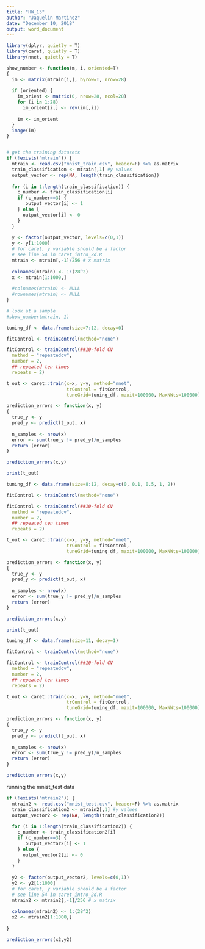 ---
title: "HW_13"
author: "Jaquelin Martinez"
date: "December 10, 2018"
output: word_document
---

```{r, cache=TRUE}
library(dplyr, quietly = T)
library(caret, quietly = T)
library(nnet, quietly = T)

show_number <- function(m, i, oriented=T)
{
  im <- matrix(mtrain[i,], byrow=T, nrow=28)
  
  if (oriented) {
    im_orient <- matrix(0, nrow=28, ncol=28)
    for (i in 1:28)
      im_orient[i,] <- rev(im[,i])
    
    im <- im_orient
  }
  image(im)
}


# get the training datasets
if (!exists("mtrain")) {
  mtrain <- read.csv("mnist_train.csv", header=F) %>% as.matrix
  train_classification <- mtrain[,1] #y values
  output_vector <- rep(NA, length(train_classification))
  
  for (i in 1:length(train_classification)) {
    c_number <- train_classification[i]
    if (c_number==3) {
       output_vector[i] <- 1
    } else {
      output_vector[i] <- 0 
    }
  }
  
  y <- factor(output_vector, levels=c(0,1))
  y <- y[1:1000]
  # for caret, y variable should be a factor
  # see line 54 in caret_intro_2d.R
  mtrain <- mtrain[,-1]/256 # x matrix
  
  colnames(mtrain) <- 1:(28^2)
  x <- mtrain[1:1000,]
  
  #colnames(mtrain) <- NULL
  #rownames(mtrain) <- NULL
}

# look at a sample
#show_number(mtrain, 1)
```

```{r, cache=TRUE}
tuning_df <- data.frame(size=7:12, decay=0)

fitControl <- trainControl(method="none")

fitControl <- trainControl(##10-fold CV
  method = "repeatedcv",
  number = 2,
  ## repeated ten times
  repeats = 2)

t_out <- caret::train(x=x, y=y, method="nnet",
                      trControl = fitControl,
                      tuneGrid=tuning_df, maxit=100000, MaxNWts=100000)

prediction_errors <- function(x, y)
{
  true_y <- y
  pred_y <- predict(t_out, x)
  
  n_samples <- nrow(x)
  error <- sum(true_y != pred_y)/n_samples
  return (error)
}

prediction_errors(x,y)

```


```{r, cache=T}
print(t_out)
``` 


```{r, cache=T}
tuning_df <- data.frame(size=8:12, decay=c(0, 0.1, 0.5, 1, 2))

fitControl <- trainControl(method="none")

fitControl <- trainControl(##10-fold CV
  method = "repeatedcv",
  number = 2,
  ## repeated ten times
  repeats = 2)

t_out <- caret::train(x=x, y=y, method="nnet",
                      trControl = fitControl,
                      tuneGrid=tuning_df, maxit=100000, MaxNWts=100000)

prediction_errors <- function(x, y)
{
  true_y <- y
  pred_y <- predict(t_out, x)
  
  n_samples <- nrow(x)
  error <- sum(true_y != pred_y)/n_samples
  return (error)
}

prediction_errors(x,y)

print(t_out)
```


```{r, cache=T}
tuning_df <- data.frame(size=11, decay=1)

fitControl <- trainControl(method="none")

fitControl <- trainControl(##10-fold CV
  method = "repeatedcv",
  number = 2,
  ## repeated ten times
  repeats = 2)

t_out <- caret::train(x=x, y=y, method="nnet",
                      trControl = fitControl,
                      tuneGrid=tuning_df, maxit=100000, MaxNWts=100000)

prediction_errors <- function(x, y)
{
  true_y <- y
  pred_y <- predict(t_out, x)
  
  n_samples <- nrow(x)
  error <- sum(true_y != pred_y)/n_samples
  return (error)
}

prediction_errors(x,y)
```

running the mnist_test data 
```{r, cache=T} 
if (!exists("mtrain2")) {
  mtrain2 <- read.csv("mnist_test.csv", header=F) %>% as.matrix
  train_classification2 <- mtrain2[,1] #y values
  output_vector2 <- rep(NA, length(train_classification2))
  
  for (i in 1:length(train_classification2)) {
    c_number <- train_classification2[i]
    if (c_number==3) {
       output_vector2[i] <- 1
    } else {
      output_vector2[i] <- 0 
    }
  }
  
  y2 <- factor(output_vector2, levels=c(0,1))
  y2 <- y2[1:1000]
  # for caret, y variable should be a factor
  # see line 54 in caret_intro_2d.R
  mtrain2 <- mtrain2[,-1]/256 # x matrix
  
  colnames(mtrain2) <- 1:(28^2)
  x2 <- mtrain2[1:1000,]
  
}

prediction_errors(x2,y2)
```